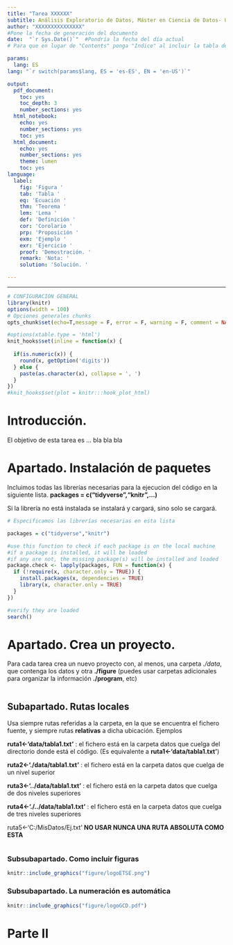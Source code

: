 ```yaml
---
title: "Tarea XXXXXX"
subtitle: Análisis Exploratorio de Datos, Máster en Ciencia de Datos- UV
author: "XXXXXXXXXXXXXXX"
#Pone la fecha de generación del documento
date:  "`r Sys.Date()`"  #Pondría la fecha del día actual
# Para que en lugar de "Contents" ponga "Indice" al incluir la tabla de contenido

params:
  lang: ES
lang: "`r switch(params$lang, ES = 'es-ES', EN = 'en-US')`"

output:
  pdf_document:
    toc: yes
    toc_depth: 3
    number_sections: yes
  html_notebook:
    echo: yes
    number_sections: yes
    toc: yes
  html_document:
    echo: yes
    number_sections: yes
    theme: lumen
    toc: yes
language:
  label:
    fig: 'Figura '
    tab: 'Tabla '
    eq: 'Ecuación '
    thm: 'Teorema '
    lem: 'Lema '
    def: 'Definición '
    cor: 'Corolario '
    prp: 'Proposición '
    exm: 'Ejemplo '
    exr: 'Ejercicio '
    proof: 'Demostración. '
    remark: 'Nota: '
    solution: 'Solución. '

---
```



---


```r
# CONFIGURACIÓN GENERAL
library(knitr)
options(width = 100)
# Opciones generales chunks
opts_chunk$set(echo=T,message = F, error = F, warning = F, comment = NA, fig.align = 'center', dpi = 100, tidy = F, cache.path = '.cache/', fig.path = './figure/')

#options(xtable.type = 'html')
knit_hooks$set(inline = function(x) {
  
  if(is.numeric(x)) {
    round(x, getOption('digits'))
  } else {
    paste(as.character(x), collapse = ', ')
  }
})
#knit_hooks$set(plot = knitr:::hook_plot_html)
```


# Introducción.

El objetivo de esta tarea es  ... bla bla bla

# Apartado. Instalación de paquetes

Incluimos todas las librerías necesarias para la ejecucion del código en la siguiente lista. **packages = c("tidyverse","knitr",...)**

Si la librería no está instalada se instalará y cargará, sino solo se cargará.




```r
# Especificamos las librerías necesarias en esta lista

packages = c("tidyverse","knitr")

#use this function to check if each package is on the local machine
#if a package is installed, it will be loaded
#if any are not, the missing package(s) will be installed and loaded
package.check <- lapply(packages, FUN = function(x) {
  if (!require(x, character.only = TRUE)) {
    install.packages(x, dependencies = TRUE)
    library(x, character.only = TRUE)
  }
})

#verify they are loaded
search()

```

# Apartado. Crea un proyecto.

Para cada tarea crea un nuevo proyecto con, al menos, una carpeta *./data*, que contenga los datos y otra **./figure** (puedes usar carpetas adicionales para organizar la información **./program**, etc)
 

```r



```

## Subapartado. Rutas locales

Usa siempre rutas referidas a la carpeta, en la que se encuentra el fichero fuente, y siempre rutas **relativas** a dicha ubicación. Ejemplos

**ruta1<-'data/tabla1.txt'**  : el fichero está en la carpeta datos que cuelga del directorio donde está el código. (Es equivalente a **ruta1<-'data/tabla1.txt'**)

**ruta2<-'./data/tabla1.txt'** : el fichero está en la carpeta datos que cuelga de un nivel superior

**ruta3<-'../data/tabla1.txt'** : el fichero está en la carpeta datos que cuelga de dos niveles superiores

**ruta4<-'./../data/tabla1.txt'** : el fichero está en la carpeta datos que cuelga de tres niveles superiores

ruta5<-'C:/MisDatos/Ej.txt'  **NO USAR NUNCA UNA RUTA ABSOLUTA COMO  ESTA**
```r



```

### Subsubapartado. Como incluir figuras



```r
knitr::include_graphics("figure/logoETSE.png")
```
### Subsubapartado. La numeración es automática
```r
knitr::include_graphics("figure/logoGCD.pdf")
```


# Parte II


```r



```



